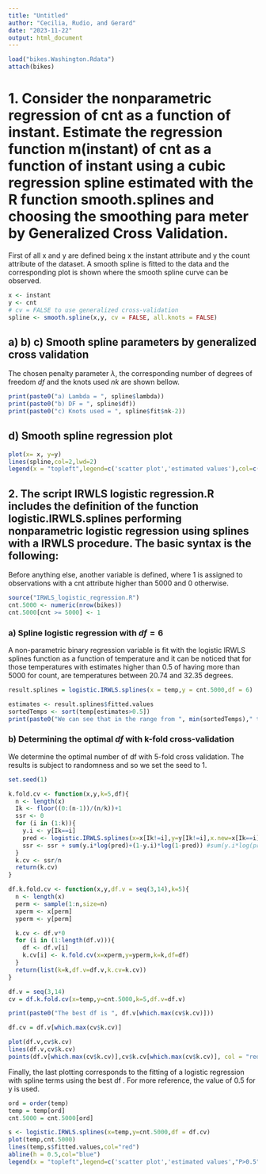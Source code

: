 ```yaml
---
title: "Untitled"
author: "Cecilia, Rudio, and Gerard"
date: "2023-11-22"
output: html_document
---
```


```r
load("bikes.Washington.Rdata")
attach(bikes)
```


# 1.  Consider the nonparametric regression of cnt as a function of instant. Estimate the regression function m(instant) of cnt as a function of instant using a cubic regression spline estimated with the R function smooth.splines and choosing the smoothing para meter by Generalized Cross Validation.

First of all x and y are defined being x the instant attribute and y the count attribute of the dataset. A smooth spline is fitted to the data and the corresponding plot is shown where the smooth spline curve can be observed.

```r
x <- instant
y <- cnt
# cv = FALSE to use generalized cross-validation
spline <- smooth.spline(x,y, cv = FALSE, all.knots = FALSE)
```

## a) b) c) Smooth spline parameters by generalized cross validation

The chosen penalty parameter $\lambda$, the corresponding number of degrees of freedom $df$ and the knots used $nk$ are shown bellow.

```r
print(paste0("a) Lambda = ", spline$lambda))
print(paste0("b) DF = ", spline$df))
print(paste0("c) Knots used = ", spline$fit$nk-2))
```
## d) Smooth spline regression plot

```r
plot(x= x, y=y)
lines(spline,col=2,lwd=2)
legend(x = "topleft",legend=c('scatter plot','estimated values'),col=c('black','red'), lty=1, cex=0.8 )
```


## 2. The script IRWLS logistic regression.R includes the definition of the function logistic.IRWLS.splines performing nonparametric logistic regression using splines with a IRWLS procedure. The basic syntax is the following:

Before anything else, another variable is defined, where 1 is assigned to observations with a cnt attribute higher than 5000 and 0 otherwise.

```r
source("IRWLS_logistic_regression.R")
cnt.5000 <- numeric(nrow(bikes))
cnt.5000[cnt >= 5000] <- 1
```

### a) Spline logistic regression with $df=6$

A non-parametric binary regression variable is fit with the logistic IRWLS splines function as a function of temperature and it can be noticed that for those temperatures with estimates higher than 0.5 of having more than 5000 for count, are temperatures between 20.74 and 32.35 degrees.

```r
result.splines = logistic.IRWLS.splines(x = temp,y = cnt.5000,df = 6)

estimates <- result.splines$fitted.values
sortedTemps <- sort(temp[estimates>0.5])
print(paste0("We can see that in the range from ", min(sortedTemps)," to ", max(sortedTemps), " is where the probability of count larger or equal than 5000 is bigger than 0.5"))
```

### b) Determining the optimal $df$ with k-fold cross-validation

We determine the optimal number of df with 5-fold cross validation. The results is subject to randomness and so we set the seed to 1.

```r

set.seed(1)

k.fold.cv <- function(x,y,k=5,df){
  n <- length(x)
  Ik <- floor((0:(n-1))/(n/k))+1
  ssr <- 0
  for (i in (1:k)){
    y.i <- y[Ik==i]
    pred <- logistic.IRWLS.splines(x=x[Ik!=i],y=y[Ik!=i],x.new=x[Ik==i],df = df)$predicted.values
    ssr <- ssr + sum(y.i*log(pred)+(1-y.i)*log(1-pred)) #sum(y.i*log(pred/(1-pred)) + log(1-pred))
  }
  k.cv <- ssr/n
  return(k.cv)
}

df.k.fold.cv <- function(x,y,df.v = seq(3,14),k=5){
  n <- length(x)
  perm <- sample(1:n,size=n)
  xperm <- x[perm]
  yperm <- y[perm]

  k.cv <- df.v*0
  for (i in (1:length(df.v))){
    df <- df.v[i]
    k.cv[i] <- k.fold.cv(x=xperm,y=yperm,k=k,df=df)
  }
  return(list(k=k,df.v=df.v,k.cv=k.cv))
}

df.v = seq(3,14)
cv = df.k.fold.cv(x=temp,y=cnt.5000,k=5,df.v=df.v)

print(paste0("The best df is ", df.v[which.max(cv$k.cv)]))

df.cv = df.v[which.max(cv$k.cv)]
```

```r
plot(df.v,cv$k.cv)
lines(df.v,cv$k.cv)
points(df.v[which.max(cv$k.cv)],cv$k.cv[which.max(cv$k.cv)], col = "red")
```

Finally, the last plotting corresponds to the fitting of a logistic regression with spline terms using the best df . For more reference, the value of 0.5 for y is used.

```r
ord = order(temp)
temp = temp[ord]
cnt.5000 = cnt.5000[ord]

s <- logistic.IRWLS.splines(x=temp,y=cnt.5000,df = df.cv)
plot(temp,cnt.5000)
lines(temp,s$fitted.values,col="red")
abline(h = 0.5,col="blue")
legend(x = "topleft",legend=c('scatter plot','estimated values',"P>0.5"),col=c('black','red','blue'), lty=1, cex=0.8 )

```

